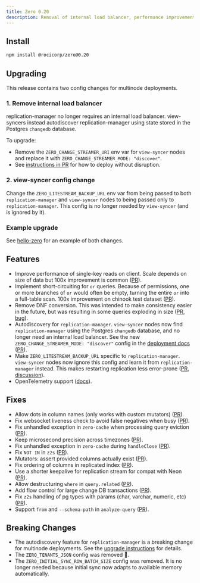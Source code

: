 ```yaml
---
title: Zero 0.20
description: Removal of internal load balancer, performance improvements
---
```


## Install

```bash
npm install @rocicorp/zero@0.20
```

## Upgrading

This release contains two config changes for multinode deployments.

### 1. Remove internal load balancer

replication-manager no longer requires an internal load balancer. view-syncers instead autodiscover replication-manager using state stored in the Postgres `changedb` database.

To upgrade:

* Remove the `ZERO_CHANGE_STREAMER_URI` env var for `view-syncer` nodes and replace it with `ZERO_CHANGE_STREAMER_MODE: "discover"`.
* See [instructions in PR](https://github.com/rocicorp/mono/pull/4335) for how to deploy without disruption.

### 2. view-syncer config change

Change the `ZERO_LITESTREAM_BACKUP_URL` env var from being passed to both `replication-manager` and `view-syncer` nodes to being passed only to `replication-manager`. This config is no longer needed by `view-syncer` (and is ignored by it).

### Example upgrade

See [hello-zero](https://github.com/rocicorp/hello-zero/pull/40/files#diff-6ae5efcb80db51f4b137515e1674caaf950405317e84e2961cf38f9d3a1804b9) for an example of both changes.

## Features

- Improve performance of single-key reads on client. Scale depends on size of data but 100x improvement is common ([PR](https://github.com/rocicorp/mono/pull/4327)).
- Implement short-circuiting for `or` queries. Because of permissions, one or more branches of `or` would often be empty, turning the entire `or` into a full-table scan. 100x improvement on chinook test dataset ([PR](https://github.com/rocicorp/mono/pull/4339)).
- Remove DNF conversion. This was intended to make consistency easier in the future, but was resulting in some queries exploding in size ([PR](https://github.com/rocicorp/mono/pull/4386), [bug](https://bugs.rocicorp.dev/issue/3569)).
- Autodiscovery for `replication-manager`. `view-syncer` nodes now find `replication-manager` using the Postgres `changedb` database, and no longer need an internal load balancer. See the new `ZERO_CHANGE_STREAMER_MODE: "discover"` config in the [deployment docs](/docs/deployment) ([PR](https://github.com/rocicorp/mono/pull/4335)).
- Make `ZERO_LITESTREAM_BACKUP_URL` specific to `replication-manager`. `view-syncer` nodes now ignore this config and learn it from `replication-manager` instead. This makes restarting replication less error-prone ([PR](https://github.com/rocicorp/mono/pull/4344), [discussion](https://discord.com/channels/830183651022471199/1370898291721506876/1371685592152150057)).
- OpenTelemetry support ([docs](/docs/debug/otel)).

## Fixes

- Allow dots in column names (only works with custom mutators) ([PR](https://github.com/rocicorp/mono/pull/4323)).
- Fix websocket liveness check to avoid false negatives when busy ([PR](https://github.com/rocicorp/mono/pull/4321)).
- Fix unhandled exception in `zero-cache` when processing query eviction ([PR](https://github.com/rocicorp/mono/pull/4322)).
- Keep microsecond precision across timezones ([PR](https://github.com/rocicorp/mono/pull/4257)).
- Fix unhandled exception in `zero-cache` during `handleClose` ([PR](https://github.com/rocicorp/mono/pull/4326)).
- Fix `NOT IN` in `z2s` ([PR](https://github.com/rocicorp/mono/pull/4329)).
- Mutators: assert provided columns actually exist ([PR](https://github.com/rocicorp/mono/pull/4337)).
- Fix ordering of columns in replicated index ([PR](https://github.com/rocicorp/mono/pull/4362)).
- Use a shorter keepalive for replication stream for compat with Neon ([PR](https://github.com/rocicorp/mono/pull/4363)).
- Allow destructuring `where` in `query.related` ([PR](https://github.com/rocicorp/mono/pull/4366)).
- Add flow control for large change DB transactions ([PR](https://github.com/rocicorp/mono/pull/4371)).
- Fix `z2s` handling of pg types with params (char, varchar, numeric, etc) ([PR](https://github.com/rocicorp/mono/pull/4361)).
- Support `from` and `--schema-path` in `analyze-query` ([PR](https://github.com/rocicorp/mono/pull/4368)).

## Breaking Changes

- The autodiscovery feature for `replication-manager` is a breaking change for multinode deployments. See the [upgrade instructions](#upgrading) for details.
- The `ZERO_TENANTS_JSON` config was removed 🫗.
- The `ZERO_INITIAL_SYNC_ROW_BATCH_SIZE` config was removed. It is no longer needed because initial sync now adapts to available memory automatically.
